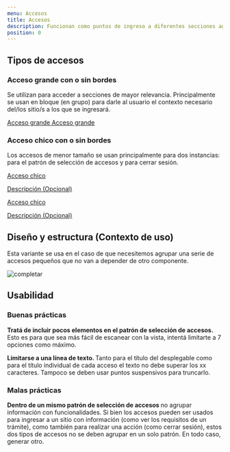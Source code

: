 ```yaml
---
menu: Accesos
title: Accesos
description: Funcionan como puntos de ingreso a diferentes secciones agrupando acciones principales con el objetivo de unificar la navegación dentro de un sitio.
position: 0
---
```


## Tipos de accesos

### Acceso grande con o sin bordes

Se utilizan para acceder a secciones de mayor relevancia. Principalmente se usan en bloque (en grupo) para darle al usuario el contexto necesario del/los sitio/s a los que se ingresará.

<div className="content-2">
  <div class="list-group">
    <a href="#" class="list-group-item mb-4">
      <span class="access-title">Acceso grande</span>
    </a>
    <a href="#" class="list-group-item">
      <span class="access-title">Acceso grande</span>
    </a>
  </div>
</div>

### Acceso chico con o sin bordes

Los accesos de menor tamaño se usan principalmente para dos instancias: para el patrón de selección de accesos y para cerrar sesión.

<div className="content-2">
  <div class="list-group">
    <a href="#" class="list-group-item item-sm mb-4">
      <div class="access-content">
        <span class="access-title">Acceso chico</span>
        <p class="access-text">Descripción (Opcional)</p>
      </div>
    </a>
    <a href="#" class="list-group-item item-sm">
      <div class="access-content">
        <span class="access-title">Acceso chico</span>
        <p class="access-text">Descripción (Opcional)</p>
      </div>
    </a>
  </div>
</div>

## Diseño y estructura (Contexto de uso)

Esta variante se usa en el caso de que necesitemos agrupar una serie de accesos pequeños que no van a depender de otro componente.


![completar](/componentes/acceso/design_structure.png)

## Usabilidad

### Buenas prácticas



<div class="d-flex flex-row justify-content-start">
  <i class='bx bx-sm bxs-check-circle' style='color:#26874a'></i>
  <p class="pl-2">
    <strong>Tratá de incluir pocos elementos en el patrón de selección de accesos. </strong> 
    Esto es para que sea más fácil de escanear con la vista, intentá limitarte a 7 opciones como máximo.
  </p>
</div>

<div class="d-flex flex-row justify-content-start">
  <i class='bx bx-sm bxs-check-circle' style='color:#26874a'></i>
  <p class="pl-2">
    <strong>Limitarse a una línea de texto. </strong> 
    Tanto para el título del desplegable como para el título individual de cada acceso el texto no debe superar los xx caracteres. Tampoco se deben usar puntos suspensivos para truncarlo.
  </p>
</div>

### Malas prácticas


<div class="d-flex flex-row justify-content-start">
  <i class='bx bx-sm bxs-x-circle' style='color:#d02323'></i>
  <p class="pl-2">
    <strong>Dentro de un mismo patrón de selección de accesos </strong> 
    no agrupar información con funcionalidades. Si bien los accesos pueden ser usados para ingresar a un sitio con información (como ver los requisitos de un trámite), como también para realizar una acción (como cerrar sesión), estos dos tipos de accesos no se deben agrupar en un solo patrón. En todo caso, generar otro.
  </p>
</div>
